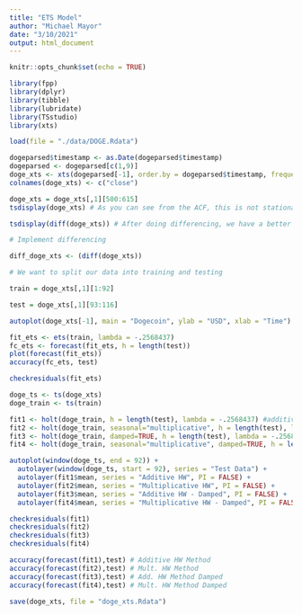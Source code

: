 ```yaml
---
title: "ETS Model"
author: "Michael Mayor"
date: "3/10/2021"
output: html_document
---
```


```r
knitr::opts_chunk$set(echo = TRUE)
```

```r
library(fpp)
library(dplyr)
library(tibble)
library(lubridate)
library(TSstudio)
library(xts)
```

```r
load(file = "./data/DOGE.Rdata")
```

```r
dogeparsed$timestamp <- as.Date(dogeparsed$timestamp)
dogeparsed <- dogeparsed[c(1,9)]
doge_xts <- xts(dogeparsed[-1], order.by = dogeparsed$timestamp, frequency = 1)
colnames(doge_xts) <- c("close")
```

```r
doge_xts = doge_xts[,1][500:615]
tsdisplay(doge_xts) # As you can see from the ACF, this is not stationary
```

```r
tsdisplay(diff(doge_xts)) # After doing differencing, we have a better ACF that shows that we have white noise
```

```r
# Implement differencing

diff_doge_xts <- (diff(doge_xts))

# We want to split our data into training and testing

train = doge_xts[,1][1:92]

test = doge_xts[,1][93:116]
```

```r
autoplot(doge_xts[-1], main = "Dogecoin", ylab = "USD", xlab = "Time")
```

```r
fit_ets <- ets(train, lambda = -.2568437)
fc_ets <- forecast(fit_ets, h = length(test))
plot(forecast(fit_ets))
accuracy(fc_ets, test)

checkresiduals(fit_ets)
```


```r
doge_ts <- ts(doge_xts)
doge_train <- ts(train)

fit1 <- holt(doge_train, h = length(test), lambda = -.2568437) #additive Holt-Winters method
fit2 <- holt(doge_train, seasonal="multiplicative", h = length(test), lambda = -.2568437) #multiplicative Holt-Winters method
fit3 <- holt(doge_train, damped=TRUE, h = length(test), lambda = -.2568437) #additive Holt-Winter method with damped trend 
fit4 <- holt(doge_train, seasonal="multiplicative", damped=TRUE, h = length(test), lambda = -.2568437) #multiplicative Holt-Winter method with damped trend 

autoplot(window(doge_ts, end = 92)) +
  autolayer(window(doge_ts, start = 92), series = "Test Data") +
  autolayer(fit1$mean, series = "Additive HW", PI = FALSE) +
  autolayer(fit2$mean, series = "Multiplicative HW", PI = FALSE) +
  autolayer(fit3$mean, series = "Additive HW - Damped", PI = FALSE) +
  autolayer(fit4$mean, series = "Multiplicative HW - Damped", PI = FALSE)

```

```r
checkresiduals(fit1)
checkresiduals(fit2)
checkresiduals(fit3)
checkresiduals(fit4)
```

```r
accuracy(forecast(fit1),test) # Additive HW Method
accuracy(forecast(fit2),test) # Mult. HW Method
accuracy(forecast(fit3),test) # Add. HW Method Damped
accuracy(forecast(fit4),test) # Mult. HW Method Damped
```

```r
save(doge_xts, file = "doge_xts.Rdata")
```

